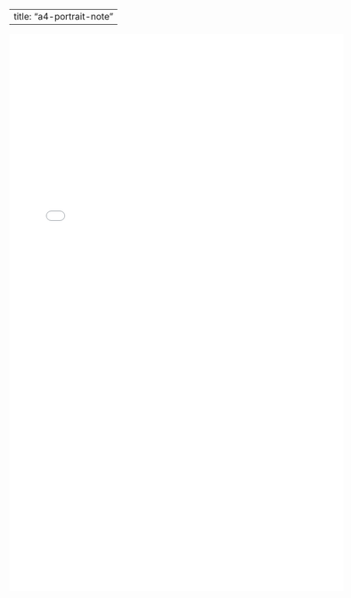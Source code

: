 
---
title: "a4-portrait-note"
---

```{=html}
<embed src="a4-portrait-note/document.pdf" width="600px" height="1000px"/>
```
